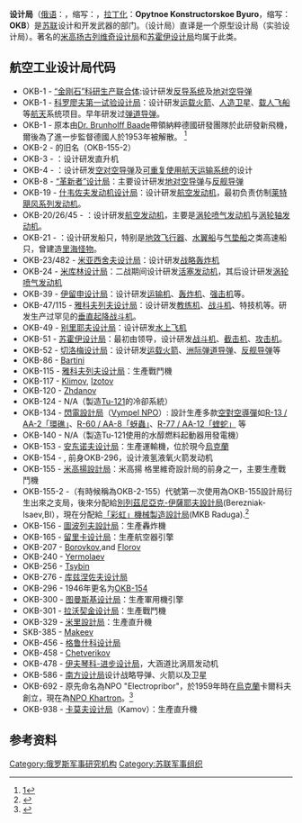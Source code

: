 '''设计局'''（[[俄语|俄语]]：'''{{lang|ru|Опытное конструкторское бюро}}'''，缩写：'''{{lang-ru|ОКБ}}'''，[[拉丁化|拉丁化]]：'''Opytnoe Konstructorskoe Byuro'''，缩写：'''OKB'''）是[[苏联|苏联]]设计和开发武器的部门。'''{{lang-ru|ОКБ}}'''（设计局）直译是一个原型设计局（实验设计局）。著名的[[米高扬古列维奇设计局|米高扬古列维奇设计局]]和[[苏霍伊设计局|苏霍伊设计局]]均属于此类。

== 航空工业设计局代码 ==
*OKB-1 - [[“金刚石”科研生产联合体|“金刚石”科研生产联合体]]:设计研发[[导弹防御|反导系统]]及[[面对空导弹|地对空导弹]]
*OKB-1 - [[科罗廖夫能源火箭航天集团|科罗廖夫第一试验设计局]]：设计研发[[运载火箭|运载火箭]]、[[人造卫星|人造卫星]]、[[载人飞船|载人飞船]]等[[航天|航天]]系统项目。早年研发过[[弹道导弹|弹道导弹]]。
*OKB-1 - 原本由[[Dr._Brunholff_Baade|Dr. Brunholff Baade]]帶領納粹德國研發團隊於此研發新飛機，爾後為了進一步監督德國人於1953年被解散。 <ref>[https://sites.google.com/site/nazisecretweaponsandscience/jets-and-rocket-propelled-aircraft]</ref>
*OKB-2 - {{tsl|en|MKB Raduga|“彩虹”机械制造设计局}}的旧名（OKB-155-2）
*OKB-3 - {{tsl|en|Bratukhin|布拉图欣直升机设计局}}：设计研发直升机
*OKB-4 - {{tsl|en|Vympel NPO|“闪电”设计局}}：设计研发[[空对空导弹|空对空导弹]]及[[航天飞机|可重复使用航天运输系统]]的设计
*OKB-8 - [[革新家设计局|“革新者”设计局]]：主要设计研发[[面对空导弹|地对空导弹]]与[[反舰导弹|反舰导弹]]
*OKB-19 - [[什韦佐夫发动机设计局|什韦佐夫发动机设计局]]：设计研发[[航空发动机|航空发动机]]，最初负责仿制[[莱特飓风系列发动机|莱特飓风系列发动机]]。
*OKB-20/26/45 - {{tsl|en|Klimov|克里莫夫设计局}}：设计研发[[航空发动机|航空发动机]]，主要是[[涡轮喷气发动机|涡轮喷气发动机]]与[[涡轮轴发动机|涡轮轴发动机]]。
*OKB-21 - {{tsl|en|Rostislav Alexeyev|阿列克谢耶夫中央设计局}}：设计研发船只，特别是[[地效飞行器|地效飞行器]]、[[水翼船|水翼船]]与[[气垫船|气垫船]]之类高速船只，曾建造[[里海怪物|里海怪物]]。
*OKB-23/482 - [[米亚西舍夫设计局|米亚西舍夫设计局]]：设计研发[[战略轰炸机|战略轰炸机]]
*OKB-24 - [[米库林设计局|米库林设计局]]：二战期间设计研发[[活塞发动机|活塞发动机]]，其后设计研发[[涡轮喷气发动机|涡轮喷气发动机]]
*OKB-39 - [[伊留申设计局|伊留申设计局]]：设计研发[[运输机|运输机]]、[[轰炸机|轰炸机]]、[[强击机|强击机]]等。
*OKB-47/115 - [[雅科夫列夫设计局|雅科夫列夫设计局]]：设计研发[[教练机|教练机]]、[[战斗机|战斗机]]、特技机等。研发生产过罕见的[[垂直起降战斗机|垂直起降战斗机]]。
*OKB-49 - [[别里耶夫设计局|别里耶夫设计局]]：设计研发[[水上飞机|水上飞机]]
*OKB-51 - [[苏霍伊设计局|苏霍伊设计局]]：最初由{{tsl|en|Polikarpov|波里卡尔波夫}}领导，设计研发[[战斗机|战斗机]]、[[截击机|截击机]]、[[攻击机|攻击机]]。
*OKB-52 - [[切洛梅设计局|切洛梅设计局]]：设计研发[[运载火箭|运载火箭]]、[[洲际弹道导弹|洲际弹道导弹]]、[[反舰导弹|反舰导弹]]等
*OKB-86 - [[Robert_Ludvigovich_Bartini|Bartini]]
*OKB-115 - [[雅科夫列夫设计局|雅科夫列夫设计局]]：生產戰鬥機
*OKB-117 - [[Klimov|Klimov]], [[Izotov|Izotov]]
*OKB-120 - [[Zhdanov|Zhdanov]]
*OKB-124 - N/A（製造[[Tupolev|Tu-121]]的冷卻系統）
*OKB-134 - [[閃電設計局|閃電設計局]]（[[Spetztekhnika_Vympel_NPO|Vympel NPO]]）: 設計生產多款[[空對空導彈|空對空導彈]]如[[AA-2飛彈|R-13 / AA-2「環礁」]]、[[R-60飛彈|R-60 / AA-8「蚜蟲」]]、[[AA-12飛彈|R-77 / AA-12「蝰蛇」]] 等
*OKB-140 - N/A（製造Tu-121使用的水醇燃料起動器用發電機）
*OKB-153 - [[安东诺夫设计局|安东诺夫设计局]]：生產運輸機，位於現今[[烏克蘭|烏克蘭]]
*OKB-154 - {{tsl|en|Chemical Automatics Design Bureau|化工自动化设计局}}, 前身OKB-296，设计液氢液氧火箭发动机
*OKB-155 - [[米高揚設計局|米高揚設計局]]：米高揚 格里維奇設計局的前身之一，主要生產戰鬥機
*OKB-155-2 -（有時候稱為OKB-2-155）代號第一次使用為OKB-155設計局衍生出來之支局，後來分配給[[別列茲尼亞克-伊薩耶夫設計局|別列茲尼亞克-伊薩耶夫設計局]](Berezniak-Isaev,BI），現在分配給[[「彩虹」機械製造設計局|「彩虹」機械製造設計局]](MKB Raduga).<ref>{{Cite web |url=https://physik.cosmos-indirekt.de/Physik-Schule/Experimental-Konstruktionsb%C3%BCro |title=存档副本 |accessdate=2018-11-28 |archive-date=2018-11-28 |archive-url=https://web.archive.org/web/20181128210949/https://physik.cosmos-indirekt.de/Physik-Schule/Experimental-Konstruktionsb%C3%BCro |dead-url=no }}</ref>
*OKB-156 - [[圖波列夫設計局|圖波列夫設計局]]：生產轟炸機
*OKB-165 - [[土星科研生產聯合體|留里卡设计局]]：生產航空器引擎
*OKB-207 - [[Borovkov|Borovkov]],and [[Florov|Florov]]
*OKB-240 - [[Vladimir_Grigoryevich_Yermolaev|Yermolaev]]
*OKB-256 - [[Tsybin|Tsybin]]
*OKB-276 - [[库兹涅佐夫设计局|库兹涅佐夫设计局]]
*OKB-296 - 1946年更名为[[OKB-154|OKB-154]]
*OKB-300 - [[图曼斯基设计局|图曼斯基设计局]]：生產軍用機引擎
*OKB-301 - [[拉沃契金设计局|拉沃契金设计局]]：生產戰鬥機
*OKB-329 - [[米里設計局|米里設計局]]：生產直升機
*SKB-385 - [[Victor_Makeev|Makeev]]
*OKB-456 - [[动力机械科研生产联合体|格鲁什科设计局]]
*OKB-458 - [[Chetverikov|Chetverikov]]
*OKB-478 - [[伊夫琴科-进步设计局|伊夫琴科-进步设计局]]，大涵道比涡扇发动机
*OKB-586 - [[南方设计局|南方设计局]]设计战略导弹、火箭以及卫星
*OKB-692 - 原先命名為NPO "Electropribor"，於1959年時在[[烏克蘭|烏克蘭]]卡爾科夫創立，現在為[[NPO_Khartron|NPO Khartron]]。<ref>{{Cite web |url=https://books.google.com.tw/books?id=VRb1yAGVWNsC&pg=PA515&lpg=PA515&dq=OKB-692&source=bl&ots=UzV6lBnjHD&sig=p5dYRDwvDHfA2k2sAcPZtVeDKT4&hl=zh-TW&sa=X&ved=2ahUKEwi6lrejqvfeAhUNQd4KHc4QAGUQ6AEwBHoECAUQAQ#v=onepage&q=OKB-692&f=false |title=存档副本 |accessdate=2018-11-28 |archive-date=2018-11-28 |archive-url=https://web.archive.org/web/20181128210927/https://books.google.com.tw/books?id=VRb1yAGVWNsC&pg=PA515&lpg=PA515&dq=OKB-692&source=bl&ots=UzV6lBnjHD&sig=p5dYRDwvDHfA2k2sAcPZtVeDKT4&hl=zh-TW&sa=X&ved=2ahUKEwi6lrejqvfeAhUNQd4KHc4QAGUQ6AEwBHoECAUQAQ#v=onepage&q=OKB-692&f=false |dead-url=no }}</ref>
*OKB-938 - [[卡莫夫设计局|卡莫夫设计局]]（Kamov）：生產直升機

{{苏联及俄罗斯联邦武器设计制造机构}}

==参考资料==
{{Reflist|2}}

[[Category:俄罗斯军事研究机构|Category:俄罗斯军事研究机构]]
[[Category:苏联军事组织|Category:苏联军事组织]]